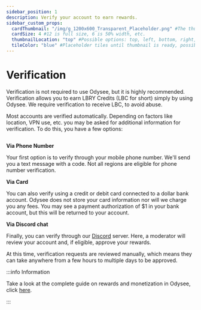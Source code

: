 ---
sidebar_position: 1
description: Verify your account to earn rewards.
sidebar_custom_props:
  cardThumbnail: "/img/g_1200x600_Transparent_Placeholder.png" #The thumbnail on the category card.
  cardSize: 4 #12 is full size, 6 is 50% width, etc.
  thumbnailLocation: "top" #Possible options: top, left, bottom, right, none
  tileColor: "blue" #Placeholder tiles until thumbnail is ready, possible options: blue, cream, darkpurple, lightpurple, mauve, orange, pink, none
---

# Verification

Verification is not required to use Odysee, but it is highly recommended. Verification allows you to earn LBRY Credits (LBC for short) simply by using Odysee. We require verification to receive LBC, to avoid abuse.

Most accounts are verified automatically. Depending on factors like location, VPN use, etc. you may be asked for additional information for verification. To do this, you have a few options:

<Image img="/img/en/category-basics6.png"/>

**Via Phone Number**

Your first option is to verify through your mobile phone number. We'll send you a text message with a code. Not all regions are eligible for phone number verification.

**Via Card** 

You can also verify using a credit or debit card connected to a dollar bank account. Odysee does not store your card information nor will we charge you any fees. You may see a payment authorization of $1 in your bank account, but this will be returned to your account.

**Via Discord chat**

Finally, you can verify through our [Discord](https://discord.com/invite/sWedwsNWjX) server. Here, a moderator will review your account and, if eligible, approve your rewards.

At this time, verification requests are reviewed manually, which means they can take anywhere from a few hours to multiple days to be approved.

:::info Information

Take a look at the complete guide on rewards and monetization in Odysee, click [here](/category-monetization/).

:::
